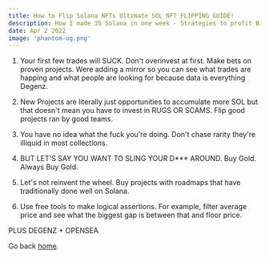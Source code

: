 ```yaml
---
title: How to Flip Solana NFTs Ultimate SOL NFT FLIPPING GUIDE!
description: How I made 35 Solana in one week - Strategies to profit Big
date: Apr 2 2022
image: 'phantom-og.png'
---
```


1. Your first few trades will SUCK. Don't overinvest at first. Make bets on proven projects. Were adding a mirror so you can see what trades are happing and what people are looking for because data is everything Degenz.

2. New Projects are literally just opportunities to accumulate more SOL but that doesn't mean you have to invest in RUGS OR SCAMS. Flip good projects ran by good teams.

3. You have no idea what the fuck you're doing. Don't chase rarity they're illiquid in most collections.

4. BUT LET'S SAY YOU WANT TO SLING YOUR D\*\*\* AROUND. Buy Gold. Always Buy Gold.

5. Let's not reinvent the wheel. Buy projects with roadmaps that have traditionally done well on Solana.

6. Use free tools to make logical assertions. For example, filter average price and see what the biggest gap is between that and floor price.

PLUS DEGENZ + OPENSEA

Go back [home](/).

